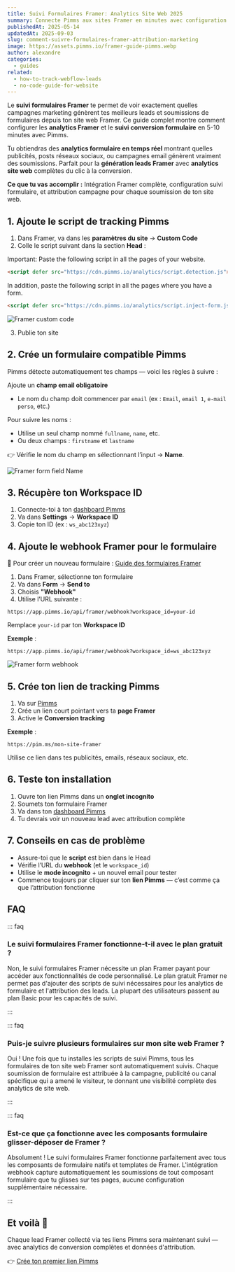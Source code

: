 ```yaml
---
title: Suivi Formulaires Framer: Analytics Site Web 2025
summary: Connecte Pimms aux sites Framer en minutes avec configuration script simple. Suis chaque soumission avec analytics complètes montrant quelles campagnes génèrent tes meilleurs leads.
publishedAt: 2025-05-14
updatedAt: 2025-09-03
slug: comment-suivre-formulaires-framer-attribution-marketing
image: https://assets.pimms.io/framer-guide-pimms.webp
author: alexandre
categories:
  - guides
related:
  - how-to-track-webflow-leads
  - no-code-guide-for-website
---
```


Le **suivi formulaires Framer** te permet de voir exactement quelles campagnes marketing génèrent tes meilleurs leads et soumissions de formulaires depuis ton site web Framer. Ce guide complet montre comment configurer les **analytics Framer** et le **suivi conversion formulaire** en 5-10 minutes avec Pimms.

Tu obtiendras des **analytics formulaire en temps réel** montrant quelles publicités, posts réseaux sociaux, ou campagnes email génèrent vraiment des soumissions. Parfait pour la **génération leads Framer** avec **analytics site web** complètes du clic à la conversion.

**Ce que tu vas accomplir :** Intégration Framer complète, configuration suivi formulaire, et attribution campagne pour chaque soumission de ton site web.

<LinkCard
  href="/articles/no-code-guide-for-website"
  title="Tu souhaites tracker des outils externes ?"
  description="Lis cet autre guide si ton site contient des liens vers des outils comme Cal.com, Tally, Stripe, etc."
/>

## 1. Ajoute le script de tracking Pimms

1. Dans Framer, va dans les **paramètres du site** → **Custom Code**
2. Colle le script suivant dans la section **Head** :

Important: Paste the following script in all the pages of your website.

```html
<script defer src="https://cdn.pimms.io/analytics/script.detection.js"></script>
```

In addition, paste the following script in all the pages where you have a form.

```html
<script defer src="https://cdn.pimms.io/analytics/script.inject-form.js"></script>
```

<LinkCard
  href="/freetools/site-checker"
  title="Vérifiez votre installation de script"
  description="Utilisez notre outil gratuit pour vérifier automatiquement si le script analytics Pimms est correctement installé sur votre site web."
/>

![Framer custom code](https://assets.pimms.io/framer-custom-code.webp)

3. Publie ton site

## 2. Crée un formulaire compatible Pimms

Pimms détecte automatiquement tes champs — voici les règles à suivre :

Ajoute un **champ email obligatoire**  
- Le nom du champ doit commencer par `email` (ex : `Email`, `email 1`, `e-mail perso`, etc.)

Pour suivre les noms :  
- Utilise un seul champ nommé `fullname`, `name`, etc.  
- Ou deux champs : `firstname` et `lastname`

👉 Vérifie le nom du champ en sélectionnant l’input → **Name**.

![Framer form field Name](https://assets.pimms.io/framer-form-field-name.webp)

## 3. Récupère ton Workspace ID

1. Connecte-toi à ton [dashboard Pimms](https://app.pimms.io)
2. Va dans **Settings** → **Workspace ID**
3. Copie ton ID (ex : `ws_abc123xyz`)

## 4. Ajoute le webhook Framer pour le formulaire

📘 Pour créer un nouveau formulaire : [Guide des formulaires Framer](https://www.framer.com/features/forms/)

1. Dans Framer, sélectionne ton formulaire
2. Va dans **Form** → **Send to**
3. Choisis **"Webhook"**
4. Utilise l’URL suivante :

```
https://app.pimms.io/api/framer/webhook?workspace_id=your-id
```

Remplace `your-id` par ton **Workspace ID**

**Exemple** :

```
https://app.pimms.io/api/framer/webhook?workspace_id=ws_abc123xyz
```

![Framer form webhook](https://assets.pimms.io/framer-form-webhook.webp?v=2)

## 5. Crée ton lien de tracking Pimms

1. Va sur [Pimms](https://app.pimms.io)
2. Crée un lien court pointant vers ta **page Framer**
3. Active le **Conversion tracking**

**Exemple** :

```
https://pim.ms/mon-site-framer
```

Utilise ce lien dans tes publicités, emails, réseaux sociaux, etc.

## 6. Teste ton installation

1. Ouvre ton lien Pimms dans un **onglet incognito**
2. Soumets ton formulaire Framer
3. Va dans ton [dashboard Pimms](https://app.pimms.io)
4. Tu devrais voir un nouveau lead avec attribution complète

## 7. Conseils en cas de problème

- Assure-toi que le **script** est bien dans le Head
- Vérifie l’URL du **webhook** (et le `workspace_id`)
- Utilise le **mode incognito** + un nouvel email pour tester
- Commence toujours par cliquer sur ton **lien Pimms** — c’est comme ça que l’attribution fonctionne

## FAQ

::: faq

### Le suivi formulaires Framer fonctionne-t-il avec le plan gratuit ?

Non, le suivi formulaires Framer nécessite un plan Framer payant pour accéder aux fonctionnalités de code personnalisé. Le plan gratuit Framer ne permet pas d'ajouter des scripts de suivi nécessaires pour les analytics de formulaire et l'attribution des leads. La plupart des utilisateurs passent au plan Basic pour les capacités de suivi.

:::

::: faq

### Puis-je suivre plusieurs formulaires sur mon site web Framer ?

Oui ! Une fois que tu installes les scripts de suivi Pimms, tous les formulaires de ton site web Framer sont automatiquement suivis. Chaque soumission de formulaire est attribuée à la campagne, publicité ou canal spécifique qui a amené le visiteur, te donnant une visibilité complète des analytics de site web.

:::

::: faq

### Est-ce que ça fonctionne avec les composants formulaire glisser-déposer de Framer ?

Absolument ! Le suivi formulaires Framer fonctionne parfaitement avec tous les composants de formulaire natifs et templates de Framer. L'intégration webhook capture automatiquement les soumissions de tout composant formulaire que tu glisses sur tes pages, aucune configuration supplémentaire nécessaire.

:::

## Et voilà 🎉

Chaque lead Framer collecté via tes liens Pimms sera maintenant suivi — avec analytics de conversion complètes et données d'attribution.

👉 [Crée ton premier lien Pimms](https://app.pimms.io)

<CallToAction />
